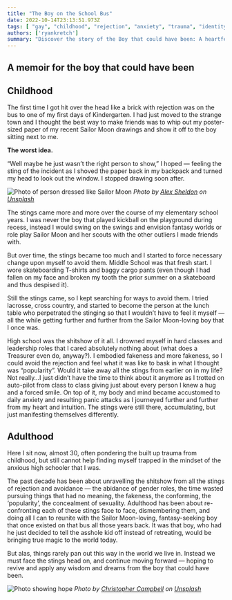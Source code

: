 ```yaml
---
title: "The Boy on the School Bus"
date: 2022-10-14T23:13:51.973Z
tags: [ "gay", "childhood", "rejection", "anxiety", "trauma", "identity", "personal growth", "memoir", "self-discovery", "gender roles", "conformity", "authenticity", "LGBTQ+", "stories" ]
authors: ['ryankretch']
summary: "Discover the story of the Boy that could have been: A heartfelt memoir highlighting the ongoing fight for LGBTQ+ equality in the world."
---
```

## A memoir for the boy that could have been

## Childhood

The first time I got hit over the head like a brick with rejection was on the bus to one of my first days of Kindergarten. I had just moved to the strange town and I thought the best way to make friends was to whip out my poster-sized paper of my recent Sailor Moon drawings and show it off to the boy sitting next to me.

**The worst idea.**

“Well maybe he just wasn’t the right person to show,” I hoped — feeling the sting of the incident as I shoved the paper back in my backpack and turned my head to look out the window. I stopped drawing soon after.

![Photo of person dressed like Sailor Moon](https://miro.medium.com/max/700/1*AnF-3SybEqMoRjuJA90_zg.jpeg)
*Photo by [Alex Sheldon](https://unsplash.com/@slavewire?utm_source=unsplash&utm_medium=referral&utm_content=creditCopyText) on [Unsplash](https://ryankretch.medium.com/s/photos/sailor-moon?utm_source=unsplash&utm_medium=referral&utm_content=creditCopyText)*

The stings came more and more over the course of my elementary school years. I was never the boy that played kickball on the playground during recess, instead I would swing on the swings and envision fantasy worlds or role play Sailor Moon and her scouts with the other outliers I made friends with.

But over time, the stings became too much and I started to force necessary change upon myself to avoid them. Middle School was that fresh start. I wore skateboarding T-shirts and baggy cargo pants (even though I had fallen on my face and broken my tooth the prior summer on a skateboard and thus despised it).

Still the stings came, so I kept searching for ways to avoid them. I tried lacrosse, cross country, and started to become the person at the lunch table who perpetrated the stinging so that I wouldn’t have to feel it myself — all the while getting further and further from the Sailor Moon-loving boy that I once was.

High school was the shitshow of it all. I drowned myself in hard classes and leadership roles that I cared absolutely nothing about (what does a Treasurer even do, anyway?). I embodied fakeness and more fakeness, so I could avoid the rejection and feel what it was like to bask in what I thought was “popularity”. Would it take away all the stings from earlier on in my life? Not really…I just didn’t have the time to think about it anymore as I trotted on auto-pilot from class to class giving just about every person I knew a hug and a forced smile. On top of it, my body and mind became accustomed to daily anxiety and resulting panic attacks as I journeyed further and further from my heart and intuition.  The stings were still there, accumulating, but just manifesting themselves differently.

## Adulthood

Here I sit now, almost 30, often pondering the built up trauma from childhood, but still cannot help finding myself trapped in the mindset of the anxious high schooler that I was.

The past decade has been about unravelling the shitshow from all the stings of rejection and avoidance — the abidance of gender roles, the time wasted pursuing things that had no meaning, the fakeness, the conforming, the ‘popularity’, the concealment of sexuality. Adulthood has been about re-confronting each of these stings face to face, dismembering them, and doing all I can to reunite with the Sailor Moon-loving, fantasy-seeking boy that once existed on that bus all those years back. It was that boy, who had he just decided to tell the asshole kid off instead of retreating, would be bringing true magic to the world today.

But alas, things rarely pan out this way in the world we live in. Instead we must face the stings head on, and continue moving forward — hoping to revive and apply any wisdom and dreams from the boy that could have been.

![Photo showing hope](https://miro.medium.com/max/700/1*ggFH3MZs8NNjLghkx7xuUw.jpeg)
*Photo by [Christopher Campbell](https://unsplash.com/@chrisjoelcampbell?utm_source=unsplash&utm_medium=referral&utm_content=creditCopyText) on [Unsplash](https://ryankretch.medium.com/s/photos/boy-magic?utm_source=unsplash&utm_medium=referral&utm_content=creditCopyText)*